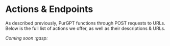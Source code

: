 # Actions & Endpoints

As described previously, PurGPT functions through POST requests to URLs. Below is the full list of actions we offer, as well as their descriptions & URLs.

*Coming soon :gasp:*